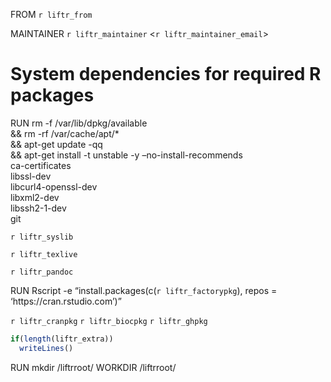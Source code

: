FROM `r liftr_from`

MAINTAINER `r liftr_maintainer` <`r liftr_maintainer_email`>

# System dependencies for required R packages
RUN  rm -f /var/lib/dpkg/available \
  && rm -rf  /var/cache/apt/* \
  && apt-get update -qq \
  && apt-get install -t unstable -y --no-install-recommends \
    ca-certificates \
    libssl-dev \
    libcurl4-openssl-dev \
    libxml2-dev \
    libssh2-1-dev \
    git

`r liftr_syslib`

`r liftr_texlive`

`r liftr_pandoc`

RUN Rscript -e "install.packages(c(`r liftr_factorypkg`), repos = 'https://cran.rstudio.com')"

`r liftr_cranpkg`
`r liftr_biocpkg`
`r liftr_ghpkg`

```r
if(length(liftr_extra))
  writeLines()
```

RUN mkdir /liftrroot/
WORKDIR /liftrroot/
